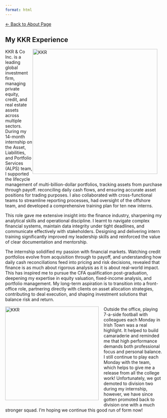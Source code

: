 ```yaml
---
format: html
---
```


<style>
  .float-left {
    float: left;
    width: 300px;
    margin: 0 1rem 1rem 0;
    object-fit: cover;
  }
  .float-right {
    float: right;
    width: 400px;
    margin: 0 1rem 1rem 0;
    object-fit: cover;
  }
  .clearfix::after {
    content: "";
    display: block;
    clear: both;
  }
</style>

<a href="/about.qmd" class="back-button">← Back to About Page</a>

## My KKR Experience
<img src="experience_images/kkr_out.jpg" alt="KKR" class="float-right bordered-image"/>

KKR & Co Inc. is a leading global investment firm, managing private equity, credit, and real estate assets across multiple sectors. During my 14-month internship on the Asset, Liabilities, and Portfolio Services (ALPS) team, I supported the lifecycle management of multi-billion-dollar portfolios, tracking assets from purchase through payoff. reconciling daily cash flows, and ensuring accurate asset positions for trading purposes. I also collaborated with cross-functional teams to streamline reporting processes, had oversight of the offshore team, and developed a comprehensive training plan for ten new interns.

This role gave me extensive insight into the finance industry, sharpening my analytical skills and operational discipline. I learnt to navigate complex financial systems, maintain data integrity under tight deadlines, and communicate effectively with stakeholders. Designing and delivering intern training significantly improved my leadership skills and reinforced the value of clear documentation and mentorship.

The internship solidified my passion with financial markets. Watching credit portfolios evolve from acquisition through to payoff, and understanding how daily cash reconciliations feed into pricing and risk decisions, revealed that finance is as much about rigorous analysis as it is about real-world impact. This has inspired me to pursue the CFA qualification post-graduation, deepening my expertise in equity valuation, fixed-income analysis, and portfolio management. My long-term aspiration is to transition into a front-office role, partnering directly with clients on asset allocation strategies, contributing to deal execution, and shaping investment solutions that balance risk and return.

<img src="experience_images/kkr_experience.jpg" alt="KKR" class="float-left bordered-image"/>

Outside the office, playing 7-a-side football with colleagues each Monday in Irish Town was a real highlight. It helped to build camaraderie and reminded me that high performance demands both professional focus and personal balance. I still continue to play each Monday with the team, which helps to give me a release from all the college work! Unfortunately, we got demoted to division two during my internship, however, we have since gotten promoted back to division one with a much stronger squad. I'm hoping we continue this good run of form now!




